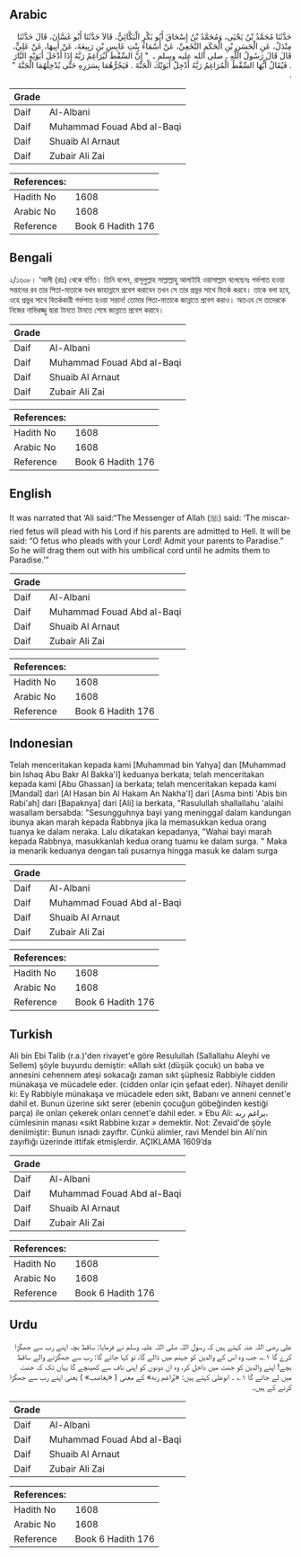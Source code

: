 ## Arabic


<div dir="rtl" lang="ar" style={{fontSize:'larger',backgroundColor:'#f8f9fa',padding:20}}>
حَدَّثَنَا مُحَمَّدُ بْنُ يَحْيَى، وَمُحَمَّدُ بْنُ إِسْحَاقَ أَبُو بَكْرٍ الْبَكَّائِيُّ، قَالاَ حَدَّثَنَا أَبُو غَسَّانَ، قَالَ حَدَّثَنَا مِنْدَلٌ، عَنِ الْحَسَنِ بْنِ الْحَكَمِ النَّخَعِيِّ، عَنْ أَسْمَاءَ بِنْتِ عَابِسِ بْنِ رَبِيعَةَ، عَنْ أَبِيهَا، عَنْ عَلِيٍّ، قَالَ قَالَ رَسُولُ اللَّهِ ـ صلى الله عليه وسلم ـ ‏ "‏ إِنَّ السِّقْطَ لَيُرَاغِمُ رَبَّهُ إِذَا أَدْخَلَ أَبَوَيْهِ النَّارَ ‏.‏ فَيُقَالُ أَيُّهَا السِّقْطُ الْمُرَاغِمُ رَبَّهُ أَدْخِلْ أَبَوَيْكَ الْجَنَّةَ ‏.‏ فَيَجُرُّهُمَا بِسَرَرِهِ حَتَّى يُدْخِلَهُمَا الْجَنَّةَ ‏"‏ ‏.‏
</div>
<div style={{backgroundColor:'#f8f9fa',padding:20, marginBottom: 10}}><table> <thead> <tr> <th>Grade</th> <th></th> </tr> </thead> <tbody> <tr><td>Daif</td><td>Al-Albani</td></tr><tr><td>Daif</td><td>Muhammad Fouad Abd al-Baqi</td></tr><tr><td>Daif</td><td>Shuaib Al Arnaut</td></tr><tr><td>Daif</td><td>Zubair Ali Zai</td></tr></tbody></table><table> <thead> <tr> <th>References:</th> <th></th> </tr> </thead> <tbody><tr><td>Hadith No</td><td>1608</td></tr><tr><td>Arabic No</td><td>1608</td></tr><tr><td>Reference</td><td>Book 6 Hadith 176</td></tr></tbody></table></div>

## Bengali


<div dir="ltr" lang="bn" style={{fontSize:'larger',backgroundColor:'#f8f9fa',padding:20}}>
২/১৬০৮। ‘আলী (রাঃ) থেকে বর্ণিত। তিনি বলেন, রাসূলুল্লাহ সাল্লাল্লাহু আলাইহি ওয়াসাল্লাম বলেছেনঃ গর্ভপাত হওয়া সন্তানের রব তার পিতা-মাতাকে যখন জাহান্নামে প্রবেশ করাবেন তখন সে তার প্রভুর সাথে বিতর্ক করবে। তাকে বলা হবে, ওহে প্রভুর সাথে বিতর্ককারী গর্ভপাত হওয়া সন্তান! তোমার পিতা-মাতাকে জান্নাতে প্রবেশ করাও। অতএব সে তাদেরকে নিজের নাভিরজ্জু দ্বারা টানতে টানতে শেষে জান্নাতে প্রবেশ করাবে।
</div>
<div style={{backgroundColor:'#f8f9fa',padding:20, marginBottom: 10}}><table> <thead> <tr> <th>Grade</th> <th></th> </tr> </thead> <tbody> <tr><td>Daif</td><td>Al-Albani</td></tr><tr><td>Daif</td><td>Muhammad Fouad Abd al-Baqi</td></tr><tr><td>Daif</td><td>Shuaib Al Arnaut</td></tr><tr><td>Daif</td><td>Zubair Ali Zai</td></tr></tbody></table><table> <thead> <tr> <th>References:</th> <th></th> </tr> </thead> <tbody><tr><td>Hadith No</td><td>1608</td></tr><tr><td>Arabic No</td><td>1608</td></tr><tr><td>Reference</td><td>Book 6 Hadith 176</td></tr></tbody></table></div>

## English


<div dir="ltr" lang="en" style={{fontSize:'larger',backgroundColor:'#f8f9fa',padding:20}}>
It was narrated that ‘Ali said:“The Messenger of Allah (ﷺ) said: ‘The miscarried fetus will plead with his Lord if his parents are admitted to Hell. It will be said: “O fetus who pleads with your Lord! Admit your parents to Paradise.” So he will drag them out with his umbilical cord until he admits them to Paradise.’”
</div>
<div style={{backgroundColor:'#f8f9fa',padding:20, marginBottom: 10}}><table> <thead> <tr> <th>Grade</th> <th></th> </tr> </thead> <tbody> <tr><td>Daif</td><td>Al-Albani</td></tr><tr><td>Daif</td><td>Muhammad Fouad Abd al-Baqi</td></tr><tr><td>Daif</td><td>Shuaib Al Arnaut</td></tr><tr><td>Daif</td><td>Zubair Ali Zai</td></tr></tbody></table><table> <thead> <tr> <th>References:</th> <th></th> </tr> </thead> <tbody><tr><td>Hadith No</td><td>1608</td></tr><tr><td>Arabic No</td><td>1608</td></tr><tr><td>Reference</td><td>Book 6 Hadith 176</td></tr></tbody></table></div>

## Indonesian


<div dir="ltr" lang="id" style={{fontSize:'larger',backgroundColor:'#f8f9fa',padding:20}}>
Telah menceritakan kepada kami [Muhammad bin Yahya] dan [Muhammad bin Ishaq Abu Bakr Al Bakka'I] keduanya berkata; telah menceritakan kepada kami [Abu Ghassan] ia berkata; telah menceritakan kepada kami [Mandal] dari [Al Hasan bin Al Hakam An Nakha'I] dari [Asma binti 'Abis bin Rabi'ah] dari [Bapaknya] dari [Ali] ia berkata, "Rasulullah shallallahu 'alaihi wasallam bersabda: "Sesungguhnya bayi yang meninggal dalam kandungan ibunya akan marah kepada Rabbnya jika Ia memasukkan kedua orang tuanya ke dalam neraka. Lalu dikatakan kepadanya, "Wahai bayi marah kepada Rabbnya, masukkanlah kedua orang tuamu ke dalam surga. " Maka ia menarik keduanya dengan tali pusarnya hingga masuk ke dalam surga
</div>
<div style={{backgroundColor:'#f8f9fa',padding:20, marginBottom: 10}}><table> <thead> <tr> <th>Grade</th> <th></th> </tr> </thead> <tbody> <tr><td>Daif</td><td>Al-Albani</td></tr><tr><td>Daif</td><td>Muhammad Fouad Abd al-Baqi</td></tr><tr><td>Daif</td><td>Shuaib Al Arnaut</td></tr><tr><td>Daif</td><td>Zubair Ali Zai</td></tr></tbody></table><table> <thead> <tr> <th>References:</th> <th></th> </tr> </thead> <tbody><tr><td>Hadith No</td><td>1608</td></tr><tr><td>Arabic No</td><td>1608</td></tr><tr><td>Reference</td><td>Book 6 Hadith 176</td></tr></tbody></table></div>

## Turkish


<div dir="ltr" lang="tr" style={{fontSize:'larger',backgroundColor:'#f8f9fa',padding:20}}>
Ali bin Ebi Talib (r.a.)'den rivayet'e göre Resulullah (Sallallahu Aleyhi ve Sellem) şöyle buyurdu demiştir: «Allah sıkt (düşük çocuk) un baba ve annesini cehennem ateşi sokacağı zaman sıkt şüphesiz Rabbiyle cidden münakaşa ve mücadele eder. (cidden onlar için şefaat eder). Nihayet denilir ki: Ey Rabbiyle münakaşa ve mücadele eden sıkt, Babanı ve anneni cennet'e dahil et. Bunun üzerine sıkt serer (ebenin çocuğun göbeğinden kestiği parça) ile onları çekerek onları cennet'e dahil eder. » Ebu Ali: يراغم ربه، cümlesinin manası «sıkt Rabbine kızar » demektir. Not: Zevaid'de şöyle denilmiştir: Bunun isnadı zayıftır. Cünkü alimler, ravi Mendel bin Ali'nin zayıflığı üzerinde ittifak etmişlerdir. AÇIKLAMA 1609’da
</div>
<div style={{backgroundColor:'#f8f9fa',padding:20, marginBottom: 10}}><table> <thead> <tr> <th>Grade</th> <th></th> </tr> </thead> <tbody> <tr><td>Daif</td><td>Al-Albani</td></tr><tr><td>Daif</td><td>Muhammad Fouad Abd al-Baqi</td></tr><tr><td>Daif</td><td>Shuaib Al Arnaut</td></tr><tr><td>Daif</td><td>Zubair Ali Zai</td></tr></tbody></table><table> <thead> <tr> <th>References:</th> <th></th> </tr> </thead> <tbody><tr><td>Hadith No</td><td>1608</td></tr><tr><td>Arabic No</td><td>1608</td></tr><tr><td>Reference</td><td>Book 6 Hadith 176</td></tr></tbody></table></div>

## Urdu


<div dir="rtl" lang="ur" style={{fontSize:'larger',backgroundColor:'#f8f9fa',padding:20}}>
علی رضی اللہ عنہ کہتے ہیں کہ رسول اللہ صلی اللہ علیہ وسلم نے فرمایا: ساقط بچہ اپنے رب سے جھگڑا کرے گا ۱؎، جب وہ اس کے والدین کو جہنم میں ڈالے گا، تو کہا جائے گا: رب سے جھگڑنے والے ساقط بچے! اپنے والدین کو جنت میں داخل کر، وہ ان دونوں کو اپنی ناف سے کھینچے گا یہاں تک کہ جنت میں لے جائے گا ۱؎ ۔ ابوعلی کہتے ہیں: «يُراغم ربه» کے معنی ( «یغاضب» ) یعنی اپنے رب سے جھگڑا کرنے کے ہیں۔
</div>
<div style={{backgroundColor:'#f8f9fa',padding:20, marginBottom: 10}}><table> <thead> <tr> <th>Grade</th> <th></th> </tr> </thead> <tbody> <tr><td>Daif</td><td>Al-Albani</td></tr><tr><td>Daif</td><td>Muhammad Fouad Abd al-Baqi</td></tr><tr><td>Daif</td><td>Shuaib Al Arnaut</td></tr><tr><td>Daif</td><td>Zubair Ali Zai</td></tr></tbody></table><table> <thead> <tr> <th>References:</th> <th></th> </tr> </thead> <tbody><tr><td>Hadith No</td><td>1608</td></tr><tr><td>Arabic No</td><td>1608</td></tr><tr><td>Reference</td><td>Book 6 Hadith 176</td></tr></tbody></table></div>